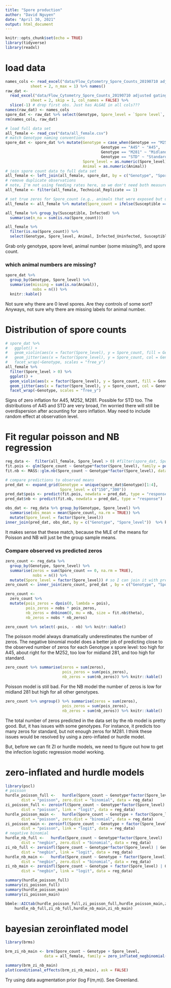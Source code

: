 ```yaml
---
title: "Spore production"
author: "David Nguyen"
date: "April 30, 2021"
output: html_document
---
```


```r
knitr::opts_chunk$set(echo = TRUE)
library(tidyverse)
library(readxl)
```

# load data

```r
names_cols <- read_excel("data/Flow_Cytometry_Spore_Counts_20190710 adjusted gating 7-2 expt corrected.xls",
           sheet = 2, n_max = 1) %>% names()
raw_dat <- 
  read_excel("data/Flow_Cytometry_Spore_Counts_20190710 adjusted gating 7-2 expt corrected.xls",
           sheet = 2, skip = 1, col_names = FALSE) %>% 
  slice(-1) # drop first obs. Just has ALGAE in all cols???
names(raw_dat) <- names_cols
spore_dat <- raw_dat %>% select(Genotype, Spore_level = `Spore level`, Animal = `Animal Replicate`, Spore_count = `Spores | Count`)
rm(names_cols, raw_dat)

# load full data set
all_female <- read_csv("data/all_female.csv")
# match Genotype naming conventions
spore_dat <- spore_dat %>% mutate(Genotype = case_when(Genotype == "M252" ~ "Midland 252",
                                          Genotype == "A45" ~ "A45",
                                          Genotype == "M281" ~ "Midland 281",
                                          Genotype == "STD" ~ "Standard"),
                                  Spore_level = as.numeric(Spore_level),
                                  Animal = as.numeric(Animal))
# join spore count data to full data set
all_female <- left_join(all_female, spore_dat, by = c("Genotype", "Spore_level", "Animal"))
# remove duplicate observations
# note, I'm not using feeding rates here, so we don't need both measurements
all_female <- filter(all_female, Technical_Replicate == 1)

# set true zeros for Spore_count (e.g., animals that were exposed but uninfected have a zero spore count)
all_female <- all_female %>% mutate(Spore_count = ifelse(Susceptible == 1 & Infected == 0, 0, Spore_count))

all_female %>% group_by(Susceptible, Infected) %>%
  summarise(n_na = sum(is.na(Spore_count)))

all_female %>%
  filter(is.na(Spore_count)) %>%
  select(Genotype, Spore_level, Animal, Infected_Uninfected, Susceptible, Infected)
```

Grab only genotype, spore level, animal number (some missing?), and spore count.

### which animal numbers are missing?

```r
spore_dat %>%
  group_by(Genotype, Spore_level) %>%
  summarise(missing = sum(is.na(Animal)),
            nobs = n()) %>%
  knitr::kable()
```

Not sure why there are 0 level spores. Are they controls of some sort? Anyways, not sure why there are missing labels  for animal number.

# Distribution of spore counts

```r
# spore_dat %>%
#   ggplot() + 
#   geom_violin(aes(x = factor(Spore_level), y = Spore_count, fill = Genotype), alpha = 0.3) +
#   geom_jitter(aes(x = factor(Spore_level), y = Spore_count, col = Genotype)) +
#   facet_wrap(~Genotype, scales = "free_y")
all_female %>%
  filter(Spore_level > 0) %>%
  ggplot() + 
  geom_violin(aes(x = factor(Spore_level), y = Spore_count, fill = Genotype), alpha = 0.3) +
  geom_jitter(aes(x = factor(Spore_level), y = Spore_count, col = Genotype)) +
  facet_wrap(~Genotype, scales = "free_y")
```

Signs of zero inflation for A45, M252, M281. Possible for STD too. The distributions of A45 and STD are very broad, I'm worried there will still be overdispersion after acounting for zero inflation. May need to include random effect at observation level.

# Fit regular poisson and NB regression

```r
reg_data <-  filter(all_female, Spore_level > 0) #filter(spore_dat, Spore_level > 0)
fit.pois <- glm(Spore_count ~ Genotype*factor(Spore_level), family = poisson(), data = reg_data)
fit.nb <- MASS::glm.nb(Spore_count ~ Genotype*factor(Spore_level), data = reg_data)

# compare predictions to observed means
pred_dat <- expand_grid(Genotype = unique(spore_dat$Genotype)[1:4],
                        Spore_level = c("150","300"))
pred_dat$pois <- predict(fit.pois, newdata = pred_dat, type = "response")
pred_dat$nb <- predict(fit.nb, newdata = pred_dat, type = "response")

obs_dat <- reg_data %>% group_by(Genotype, Spore_level) %>% 
  summarise(obs_mean = mean(Spore_count, na.rm = TRUE)) %>%
  mutate(Spore_level = factor(Spore_level))
inner_join(pred_dat, obs_dat, by = c("Genotype", "Spore_level"))  %>% knitr::kable(digits = 2)
```

It makes sense that these match, because the MLE of the means for Poisson and NB will just be the group sample means.

### Compare observed vs predicted zeros

```r
zero_count <- reg_data %>% 
  group_by(Genotype, Spore_level) %>% 
  summarise(zeros = sum(Spore_count == 0, na.rm = TRUE),
            nobs = n()) %>%
  mutate(Spore_level = factor(Spore_level)) # so I can join it with pred_dat
zero_count <- inner_join(zero_count, pred_dat , by = c("Genotype", "Spore_level"))

zero_count <-
  zero_count %>% 
  mutate(pois_zeros = dpois(0, lambda = pois),
         pois_zeros = nobs * pois_zeros,
         nb_zeros = dnbinom(0, mu = nb, size = fit.nb$theta),
         nb_zeros = nobs * nb_zeros)
```

```r
zero_count %>% select(-pois, - nb) %>% knitr::kable()
```

The poisson model always dramatically underestimates the number of zeros. The negative binomial model does a better job of predicting close to the observed number of zeros for each Genotype x spore level: too high for A45, about right for the M252, too low for midland 281, and too high for standard.

```r
zero_count %>% summarise(zeros = sum(zeros),
                         pois_zeros = sum(pois_zeros),
                         nb_zeros = sum(nb_zeros)) %>% knitr::kable()
```

Poisson model is still bad. For the NB model the number of zeros is low for midland 281 but high for all other genotypes.

```r
zero_count %>% ungroup() %>% summarise(zeros = sum(zeros),
                         pois_zeros = sum(pois_zeros),
                         nb_zeros = sum(nb_zeros)) %>% knitr::kable()
```

The total number of zeros predicted in the data set by the nb model is pretty good. But, it has issues with some genotypes. For instance, it predicts too many zeros for standard, but not enough zeros for M281. I think these issues would be resolved by using a zero-inflated or hurdle model.

But, before we can fit ZI or hurdle models, we need to figure out how to get the infection logistic regression model working.

# zero-inflated and hurdle models

```r
library(pscl)
# poisson
hurdle_poisson_full <-   hurdle(Spore_count ~ Genotype*factor(Spore_level) | Genotype + factor(Spore_level), 
       dist = "poisson", zero.dist = "binomial", data = reg_data)
zi_poisson_full <- zeroinfl(Spore_count ~ Genotype*factor(Spore_level) | Genotype + factor(Spore_level), 
       dist = "poisson", link = "logit", data = reg_data)
hurdle_poisson_main <-   hurdle(Spore_count ~ Genotype + factor(Spore_level) | Genotype + factor(Spore_level), 
       dist = "poisson", zero.dist = "binomial", data = reg_data)
zi_poisson_main <- zeroinfl(Spore_count ~ Genotype + factor(Spore_level) | Genotype + factor(Spore_level), 
       dist = "poisson", link = "logit", data = reg_data)
# negative binomial
hurdle_nb_full <-   hurdle(Spore_count ~ Genotype*factor(Spore_level) | Genotype + factor(Spore_level), 
       dist = "negbin", zero.dist = "binomial", data = reg_data)
zi_nb_full <- zeroinfl(Spore_count ~ Genotype*factor(Spore_level) | Genotype + factor(Spore_level), 
       dist = "negbin", link = "logit", data = reg_data)
hurdle_nb_main <-   hurdle(Spore_count ~ Genotype + factor(Spore_level) | Genotype + factor(Spore_level), 
       dist = "negbin", zero.dist = "binomial", data = reg_data)
zi_nb_main <- zeroinfl(Spore_count ~ Genotype + factor(Spore_level) | Genotype + factor(Spore_level), 
       dist = "negbin", link = "logit", data = reg_data)

summary(hurdle_poisson_full)
summary(zi_poisson_full)
summary(hurdle_poisson_main)
summary(zi_poisson_main)
```

```r
bbmle::AICtab(hurdle_poisson_full,zi_poisson_full,hurdle_poisson_main,zi_poisson_main,
    hurdle_nb_full,zi_nb_full,hurdle_nb_main,zi_nb_main)
```

# bayesian zeroinflated model

```r
library(brms)
```


```r
brm_zi_nb_main <- brm(Spore_count ~ Genotype + Spore_level, 
                 data = all_female, family = zero_inflated_negbinomial())
```

```r
summary(brm_zi_nb_main)
plot(conditional_effects(brm_zi_nb_main), ask = FALSE)
```

Try using data augmentation prior (log F(m,m)). See Greenland.
